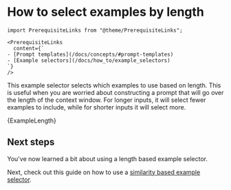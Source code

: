 # How to select examples by length

```{=mdx}
import PrerequisiteLinks from "@theme/PrerequisiteLinks";

<PrerequisiteLinks
  content={`
- [Prompt templates](/docs/concepts/#prompt-templates)
- [Example selectors](/docs/how_to/example_selectors)
`}
/>
```

This example selector selects which examples to use based on length.
This is useful when you are worried about constructing a prompt that will go over the length of the context window.
For longer inputs, it will select fewer examples to include, while for shorter inputs it will select more.


<CodeBlock language="typescript">{ExampleLength}</CodeBlock>

## Next steps

You've now learned a bit about using a length based example selector.

Next, check out this guide on how to use a [similarity based example selector](/docs/how_to/example_selectors_similarity).
